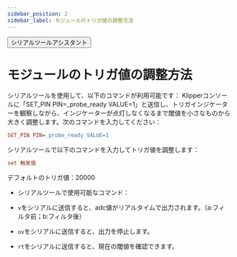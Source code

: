 ```yaml
---
sidebar_position: 2
sidebar_label: モジュールのトリガ値の調整方法
---
```


<Button variant="contained" disableElevation href="https://apps.microsoft.com/detail/9nblggh43hdm?launch=true&mode=full&hl=en&gl=hk&ocid=bingwebsearch">シリアルツールアシスタント</Button>

# モジュールのトリガ値の調整方法
シリアルツールを使用して、以下のコマンドが利用可能です：
Klipperコンソールに「SET_PIN PIN=_probe_ready VALUE=1」と送信し、トリガインジケーターを観察しながら、インジケーターが点灯しなくなるまで閾値を小さなものから大きく調整します。次のコマンドを入力してください：
```cfg
SET_PIN PIN=_probe_ready VALUE=1
```
シリアルツールで以下のコマンドを入力してトリガ値を調整します：
```cfg
set 触发值
```
デフォルトのトリガ値：20000
* シリアルツールで使用可能なコマンド：

* `v`をシリアルに送信すると、adc値がリアルタイムで出力されます。（a:フィルタ前；b:フィルタ後）
* `uv`をシリアルに送信すると、出力を停止します。
* `rt`をシリアルに送信すると、現在の閾値を確認できます。
